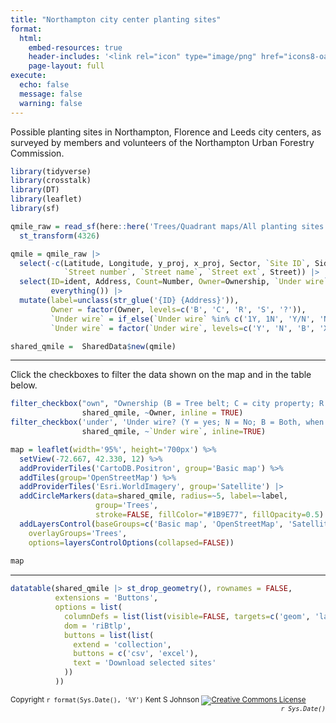 ```yaml
---
title: "Northampton city center planting sites"
format:
  html:
    embed-resources: true
    header-includes: '<link rel="icon" type="image/png" href="icons8-oak-tree-48.png">'
    page-layout: full
execute:
  echo: false
  message: false
  warning: false
---
```

<style>
.dataTables_info {
    padding-right: 20px;
}
</style>

Possible planting sites in Northampton, Florence and Leeds city centers,
as surveyed by members and volunteers of the 
Northampton Urban Forestry Commission.

```r
library(tidyverse)
library(crosstalk)
library(DT)
library(leaflet)
library(sf)
```

```r
qmile_raw = read_sf(here::here('Trees/Quadrant maps/All planting sites with data.gpkg')) |> 
  st_transform(4326)

qmile = qmile_raw |> 
  select(-c(Latitude, Longitude, y_proj, x_proj, Sector, `Site ID`, Sidewalk,
            `Street number`, `Street name`, `Street ext`, Street)) |> 
  select(ID=ident, Address, Count=Number, Owner=Ownership, `Under wire`, Loc=Location, 
         everything()) |> 
  mutate(label=unclass(str_glue('{ID} {Address}')),
         Owner = factor(Owner, levels=c('B', 'C', 'R', 'S', '?')),
         `Under wire` = if_else(`Under wire` %in% c('1Y, 1N', 'Y/N', 'N/Y'), 'B', `Under wire`),
         `Under wire` = factor(`Under wire`, levels=c('Y', 'N', 'B', 'X', '?')))

shared_qmile =  SharedData$new(qmile)
```

---

Click the checkboxes to filter the data shown on the map and in the table below.

```r
filter_checkbox("own", "Ownership (B = Tree belt; C = city property; R = ROW; S = Setback; ? = uncertain)", 
                shared_qmile, ~Owner, inline = TRUE)
filter_checkbox('under', 'Under wire? (Y = yes; N = No; B = Both, when > 1 tree; X = next to)', 
                shared_qmile, ~`Under wire`, inline=TRUE)

map = leaflet(width='95%', height='700px') %>% 
  setView(-72.667, 42.330, 12) %>% 
  addProviderTiles('CartoDB.Positron', group='Basic map') %>% 
  addTiles(group='OpenStreetMap') %>% 
  addProviderTiles('Esri.WorldImagery', group='Satellite') |> 
  addCircleMarkers(data=shared_qmile, radius=~5, label=~label,
                   group='Trees',
                   stroke=FALSE, fillColor="#1B9E77", fillOpacity=0.5) |> 
  addLayersControl(baseGroups=c('Basic map', 'OpenStreetMap', 'Satellite'),
    overlayGroups='Trees',
    options=layersControlOptions(collapsed=FALSE))
  
map
```

---

```r
datatable(shared_qmile |> st_drop_geometry(), rownames = FALSE,
          extensions = 'Buttons', 
          options = list(
            columnDefs = list(list(visible=FALSE, targets=c('geom', 'label'))),
            dom = 'riBtlp',
            buttons = list(list(
              extend = 'collection',
              buttons = c('csv', 'excel'),
              text = 'Download selected sites'
            ))
          ))
```

<small>Copyright `r format(Sys.Date(), '%Y')` Kent S Johnson
<a rel="license" href="http://creativecommons.org/licenses/by-nc-sa/4.0/">
  <img alt="Creative Commons License" style="border-width:0;vertical-align:middle;display:inline" 
  src="https://i.creativecommons.org/l/by-nc-sa/4.0/80x15.png" target="_blank"/></a>
  <span style='float:right;font-style: italic;'>`r Sys.Date()`</span></small>